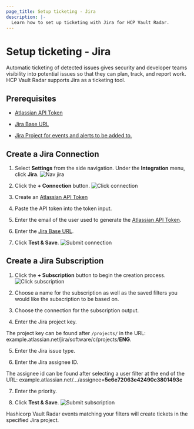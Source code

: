 ```yaml
---
page_title: Setup ticketing - Jira
description: |-
  Learn how to set up ticketing with Jira for HCP Vault Radar.
---
```


# Setup ticketing - Jira

Automatic ticketing of detected issues gives security and developer teams visibility into potential issues so that they can plan, track, and report work. HCP Vault Radar supports Jira as a ticketing tool.

## Prerequisites

- [Atlassian API Token](https://support.atlassian.com/atlassian-account/docs/manage-api-tokens-for-your-atlassian-account/)

- [Jira Base URL](https://confluence.atlassian.com/adminjiraserver/configuring-the-base-url-938847830.html)

- [Jira Project for events and alerts to be added to.](https://support.atlassian.com/jira-software-cloud/docs/create-a-new-project/)

## Create a Jira Connection

1. Select **Settings** from the side navigation. Under the **Integration** menu, click **Jira**.
![Nav jira](/img/docs/vault-radar/integrations/jira/jira-int-1.png)

2. Click the **+ Connection** button.
![Click connection](/img/docs/vault-radar/integrations/jira/jira-int-2.png)

3. Create an [Atlassian API Token](https://support.atlassian.com/atlassian-account/docs/manage-api-tokens-for-your-atlassian-account/)

4. Paste the API token into the token input.

5. Enter the email of the user used to generate the [Atlassian API Token](https://support.atlassian.com/atlassian-account/docs/manage-api-tokens-for-your-atlassian-account/).

6. Enter the [Jira Base URL](https://confluence.atlassian.com/adminjiraserver/configuring-the-base-url-938847830.html).

7. Click **Test & Save**.
![Submit connection](/img/docs/vault-radar/integrations/jira/jira-int-3.png)

## Create a Jira Subscription

1. Click the **+ Subscription** button to begin the creation process.
![Click subscription](/img/docs/vault-radar/integrations/jira/jira-int-4.png)

2. Choose a name for the subscription as well as the saved filters you would like the subscription to be based on.

3. Choose the connection for the subscription output.

4. Enter the Jira project key.

  <Tip>

  The project key can be found after `/projects/` in the URL: example.atlassian.net/jira/software/c/projects/**ENG**.

  </Tip>

5. Enter the Jira issue type.

6. Enter the Jira assignee ID.

  <Tip>

  The assignee id can be found after selecting a user filter at the end of the URL:
  example.atlassian.net/.../assignee=**5e6e72063e42490c3801493c**

  </Tip>

7. Enter the priority.

5. Click **Test & Save**.
![Submit subscription](/img/docs/vault-radar/integrations/jira/jira-int-5.png)


Hashicorp Vault Radar events matching your filters will create tickets in the specified Jira project.